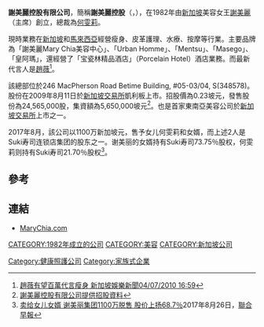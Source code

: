 '''謝美麗控股有限公司'''，簡稱'''謝美麗控股'''（'''{{lang-en|Mary Chia Holdings Limited}}'''，{{sgx|5OX}}），在1982年由[[新加坡|新加坡]]美容女王[[謝美麗|謝美麗]]（主席）創立，總裁為[[何雯莉|何雯莉]]。

現時業務在[[新加坡|新加坡]]和[[馬來西亞|馬來西亞]]經營瘦身、皮革護理、水療、按摩等行業。主要品牌為「謝美麗Mary Chia美容中心」、「Urban Homme」、「Mentsu」、「Masego」、「皇阿瑪」，還經營了「宝瓷林精品酒店」（Porcelain Hotel）酒店業務。而最新代言人是[[趙薇|趙薇]]<ref>[http://www.chinapress.com.my/node/137330 趙薇有望百萬代言瘦身 新加坡娛樂新聞04/07/2010 16:59]{{dead link|date=2018年4月 |bot=InternetArchiveBot |fix-attempted=yes }}</ref>。

該總部位於246 MacPherson Road Betime Building, #05-03/04, S(348578)。股份在2009年8月11日於[[新加坡交易所|新加坡交易所]]凱利板上市。招股價為0.23坡元，發售股份為24,565,000股，集資額為5,650,000坡元<ref>[http://info.sgx.com/webipo.nsf/IPOAttachmentsName/MARY%20CHIA%20HOLDINGS%20LIMITED/$File/Mary%20Chia-OffDoc.pdf 謝美麗控股有限公司提供招股資料]{{dead link|date=2018年4月 |bot=InternetArchiveBot |fix-attempted=yes }}</ref>。也是首家東南亞美容公司於[[新加坡交易所|新加坡交易所]]上市之一。

2017年8月，該公司以1100万新加坡元，售予女儿何雯莉和女婿，而上述2人是Suki寿司连锁店集团的股东之一。谢美丽的女婿持有Suki寿司73.75％股权，何雯莉则持有Suki寿司21.70％股权<REF>[https://www.zaobao.com/sme/news/story20170826-790306 卖给女儿女婿 谢美丽集团1100万脱售 股价上扬68.7％]2017年8月26日，[[聯合早報|聯合早報]]</REF>。

==參考==
{{reflist}}

==連結==
*[https://web.archive.org/web/20121219134502/http://www.marychia.com/ MaryChia.com]

[[CATEGORY:1982年成立的公司|CATEGORY:1982年成立的公司]]
[[CATEGORY:美容|CATEGORY:美容]]
[[CATEGORY:新加坡公司|CATEGORY:新加坡公司]]
[[Category:健康照護公司|Category:健康照護公司]]
[[Category:家族式企業|Category:家族式企業]]